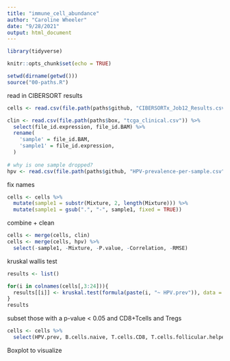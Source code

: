 ```yaml
---
title: "immune_cell_abundance"
author: "Caroline Wheeler"
date: "9/28/2021"
output: html_document
---
```


```r
library(tidyverse)

knitr::opts_chunk$set(echo = TRUE)

setwd(dirname(getwd()))
source("00-paths.R")
```

<!-- read in gene expression data -->
<!-- ```{r} -->
<!-- genes <- read.csv(file.path(paths$box, "tcga_gene-expressions.csv"))  -->
<!-- ``` -->

<!-- create matrix for CIBERSORT -->
<!-- ```{r} -->
<!-- write.table(genes, "/Users/wheeler.1017/Documents/GitHub/exohnsc/exploratory/data/cibersort_exohnsc.txt", sep = "\t", quote = FALSE, row.names = FALSE) -->
<!-- ``` -->

read in CIBERSORT results
```r
cells <- read.csv(file.path(paths$github, "CIBERSORTx_Job12_Results.csv"))

clin <- read.csv(file.path(paths$box, "tcga_clinical.csv")) %>%
  select(file_id.expression, file_id.BAM) %>%
  rename(
    'sample' = file_id.BAM,
    'sample1' = file_id.expression,
  )
  
# why is one sample dropped? 
hpv <- read.csv(file.path(paths$github, "HPV-prevalence-per-sample.csv"))
```

fix names
```r
cells <- cells %>% 
  mutate(sample1 = substr(Mixture, 2, length(Mixture))) %>%
  mutate(sample1 = gsub(".", "-", sample1, fixed = TRUE))
```

combine + clean
```r
cells <- merge(cells, clin)
cells <- merge(cells, hpv) %>%
  select(-sample1, -Mixture, -P.value, -Correlation, -RMSE)
```

kruskal wallis test
```r
results <- list()

for(i in colnames(cells[,3:24])){  
  results[[i]] <- kruskal.test(formula(paste(i, "~ HPV.prev")), data = cells)
}
results
```

subset those with a p-value < 0.05 and CD8+Tcells and Tregs
```r
cells <- cells %>%
  select(HPV.prev, B.cells.naive, T.cells.CD8, T.cells.follicular.helper, T.cells.regulatory..Tregs., Macrophages.M0, )
```

Boxplot to visualize
```r

```

